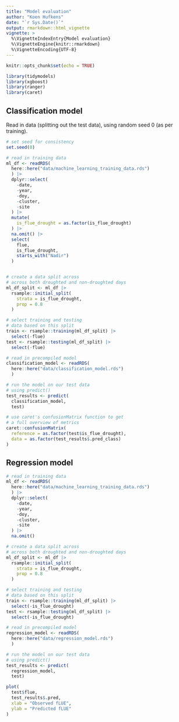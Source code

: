 ```yaml
---
title: "Model evaluation"
author: "Koen Hufkens"
date: "`r Sys.Date()`"
output: rmarkdown::html_vignette
vignette: >
  %\VignetteIndexEntry{Model evaluation}
  %\VignetteEngine{knitr::rmarkdown}
  %\VignetteEncoding{UTF-8}
---
```


```r
knitr::opts_chunk$set(echo = TRUE)

library(tidymodels)
library(xgboost)
library(ranger)
library(caret)
```

## Classification model

Read in data (splitting out the test data), using random seed 0 (as per training).

```r
# set seed for consistency
set.seed(0)

# read in training data
ml_df <- readRDS(
  here::here("data/machine_learning_training_data.rds")
  ) |>
  dplyr::select(
    -date,
    -year,
    -doy,
    -cluster,
    -site
  ) |>
  mutate(
    is_flue_drought = as.factor(is_flue_drought)
  ) |>
  na.omit() |>
  select(
    flue,
    is_flue_drought,
    starts_with("Nadir")
  )


# create a data split across
# across both droughted and non-droughted days
ml_df_split <- ml_df |>
  rsample::initial_split(
    strata = is_flue_drought,
    prop = 0.8
  )

# select training and testing
# data based on this split
train <- rsample::training(ml_df_split) |>
  select(-flue)
test <- rsample::testing(ml_df_split) |>
  select(-flue)
```

```r
# read in precompiled model
classification_model <- readRDS(
  here::here("data/classification_model.rds")
  )

# run the model on our test data
# using predict()
test_results <- predict(
  classification_model,
  test)

# use caret's confusionMatrix function to get
# a full overview of metrics
caret::confusionMatrix(
  reference = as.factor(test$is_flue_drought),
  data = as.factor(test_results$.pred_class)
)

```

## Regression model

```r
# read in training data
ml_df <- readRDS(
  here::here("data/machine_learning_training_data.rds")
  ) |>
  dplyr::select(
    -date,
    -year,
    -doy,
    -cluster,
    -site
  ) |>
  na.omit()

# create a data split across
# across both droughted and non-droughted days
ml_df_split <- ml_df |>
  rsample::initial_split(
    strata = is_flue_drought,
    prop = 0.8
  )

# select training and testing
# data based on this split
train <- rsample::training(ml_df_split) |>
  select(-is_flue_drought)
test <- rsample::testing(ml_df_split) |>
  select(-is_flue_drought)
```

```r
# read in precompiled model
regression_model <- readRDS(
  here::here("data/regression_model.rds")
  )

# run the model on our test data
# using predict()
test_results <- predict(
  regression_model,
  test)

plot(
  test$flue,
  test_results$.pred,
  xlab = "Observed fLUE",
  ylab = "Predicted fLUE"
)

```
